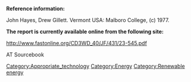 '''Reference information:'''

John Hayes, Drew Gillett. Vermont USA: Malboro College, (c) 1977.


'''The report is currently available online from the following site:'''

http://www.fastonline.org/CD3WD_40/JF/431/23-545.pdf


AT Sourcebook
[[Category:Appropriate_technology]]
[[Category:Energy]]
[[Category:Renewable energy]]
